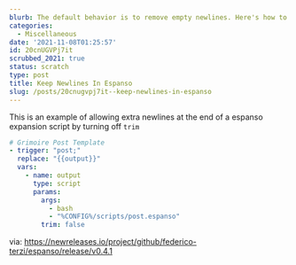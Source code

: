 ```yaml
---
blurb: The default behavior is to remove empty newlines. Here's how to keep them.
categories:
  - Miscellaneous
date: '2021-11-08T01:25:57'
id: 20cnUGVPj7it
scrubbed_2021: true
status: scratch
type: post
title: Keep Newlines In Espanso
slug: /posts/20cnugvpj7it--keep-newlines-in-espanso
---
```


This is an example of allowing extra newlines at the end of a espanso expansion script by turning off `trim`


```yaml
# Grimoire Post Template
- trigger: "post;"
  replace: "{{output}}"
  vars:
    - name: output
      type: script 
      params:
        args:
          - bash
          - "%CONFIG%/scripts/post.espanso"
        trim: false
```

via: https://newreleases.io/project/github/federico-terzi/espanso/release/v0.4.1


